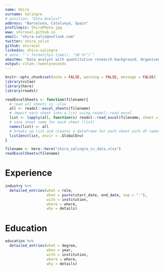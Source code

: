 ```yaml
---
name: Shira
surname: Salingre
# position: "Data Analyst"
address: "Barcelona, Catalunya, Spain"
profilepic: ShiraPhoto.jpg
www: shirasal.github.io
email: "shira.salin@outlook.com"
twitter: shira_salin
github: shirasal
linkedin: shira-salingre
# date: "`r format(Sys.time(), '%B %Y')`"
aboutme: "Data analyst with quantitative research background. Organised, curious and passionate person. **Love turning DATA into KNOWLEDGE**."
output: vitae::twentyseconds
---
```


```r
knitr::opts_chunk$set(echo = FALSE, warning = FALSE, message = FALSE)
library(vitae)
library(here)
library(readxl)

```


```r
readExcelSheets <- function(filename){
  # read all sheets in .xlsx 
  all <- readxl::excel_sheets(filename)
  # import each sheet into a list using readxl::read_excel
  list <- lapply(all, function(x) readxl::read_excel(filename, sheet = x))
  # save sheet name for each sheet (list)
  names(list) <- all
  # breaks up list and creates a dataframe for each sheet with df names matching sheet names
  list2env(list, envir = .GlobalEnv)
}

```


```r

filename <- here::here("shira_salingre_cv_data.xlsx")
readExcelSheets(filename)

```

# Experience

```r
industry %>% 
  detailed_entries(what = role,
                   when = paste(start_date, end_date, sep = "-"),
                   with = institution,
                   where = where,
                   why = details)
```

# Education

```r
education %>% 
  detailed_entries(what = degree,
                   when = year,
                   with = institution,
                   where = where,
                   why = details)
```

<!-- # Skills -->

<!-- ```{r} -->
<!-- skills %>%  -->
<!--   brief_entries(what = skill, -->
<!--                 with = level) -->

<!-- ``` -->

